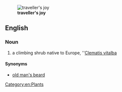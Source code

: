 [[Image:Clematis vitalba flowers 230702.jpg|thumb|'''traveller's joy''']]
==English==

===Noun===
{{en-noun|-}}

#  a climbing shrub native to Europe, ''[[Clematis vitalba]]

====Synonyms====
*[[old man's beard]]

{{wikipedia}}

[[Category:en:Plants]]